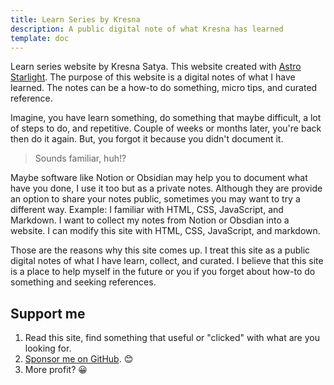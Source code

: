 ```yaml
---
title: Learn Series by Kresna
description: A public digital note of what Kresna has learned
template: doc
---
```


Learn series website by Kresna Satya. This website created with [Astro Starlight](https://starlight.astro.build). The purpose of this website is a digital notes of what I have learned. The notes can be a how-to do something, micro tips, and curated reference.

Imagine, you have learn something, do something that maybe difficult, a lot of steps to do, and repetitive.
Couple of weeks or months later, you're back then do it again. But, you forgot it because you didn't document it.

> Sounds familiar, huh!?

Maybe software like Notion or Obsidian may help you to document what have you done, I use it too but as a private notes.
Although they are provide an option to share your notes public, sometimes you may want to try a different way.
Example: I familiar with HTML, CSS, JavaScript, and Markdown. I want to collect my notes from Notion or Obsdian into a website. I can modify this site with HTML, CSS, JavaScript, and markdown.

Those are the reasons why this site comes up. I treat this site as a public digital notes of what I have learn, collect, and curated.
I believe that this site is a place to help myself in the future or you if you forget about how-to do something and seeking references.

## Support me

1. Read this site, find something that useful or "clicked" with what are you looking for.
2. [Sponsor me on GitHub](https://github.com/sponsors/kresnasatya). 😊
3. More profit? 😀